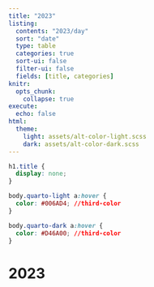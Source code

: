 ```yaml
---
title: "2023"
listing:
  contents: "2023/day"
  sort: "date"
  type: table
  categories: true
  sort-ui: false
  filter-ui: false
  fields: [title, categories]
knitr:
  opts_chunk: 
    collapse: true
execute:
  echo: false
html:
  theme: 
    light: assets/alt-color-light.scss
    dark: assets/alt-color-dark.scss
---
```


```css
h1.title {
  display: none;
}

body.quarto-light a:hover {
  color: #006AD4; //third-color
}

body.quarto-dark a:hover {
  color: #D46A00; //third-color
}
```

# [2023]{.third-color}
